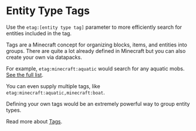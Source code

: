# Entity Type Tags

Use the `etag:[entity type tag]` parameter to more efficiently search for entities included in the tag.

Tags are a Minecraft concept for organizing blocks, items, and entities into groups. There are quite a lot already defined in Minecraft but you can also create your own via datapacks.

For example, `etag:minecraft:aquatic` would search for any aquatic mobs. [See the full list](https://minecraft.wiki/w/Entity_type_tag_(Java_Edition)).

You can even supply multiple tags, like `etag:minecraft:aquatic,minecraft:boat`.

Defining your own tags would be an extremely powerful way to group entity types. 

Read more about [Tags](https://minecraft.wiki/w/Tag).